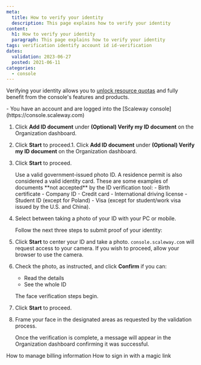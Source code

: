 ```yaml
---
meta:
  title: How to verify your identity
  description: This page explains how to verify your identity
content:
  h1: How to verify your identity
  paragraph: This page explains how to verify your identity
tags: verification identify account id id-verification 
dates:
  validation: 2023-06-27
  posted: 2021-06-11
categories:
  - console
---
```


Verifying your identity allows you to [unlock resource quotas](/console/my-account/reference-content/organization-quotas/) and fully benefit from the console's features and products.

<Message type="requirement">
  - You have an account and are logged into the [Scaleway console](https://console.scaleway.com)
</Message>

1. Click **Add ID document** under **(Optional) Verify my ID document** on the Organization dashboard.
    <Lightbox src="scaleway-add-id-document.webp" alt="" />
2. Click **Start** to proceed.1. Click **Add ID document** under **(Optional) Verify my ID document** on the Organization dashboard.
    <Lightbox src="scaleway-add-id-document.webp" alt="" />
2. Click **Start** to proceed.  <Lightbox src="scaleway-choose-country-of-issue.webp" alt="" />

    <Message type="important">
      Use a valid government-issued photo ID. A residence permit is also considered a valid identity card.
      These are some examples of documents **not accepted** by the ID verification tool:
      - Birth certificate
      - Company ID
      - Credit card
      - International driving license
      - Student ID (except for Poland)
      - Visa (except for student/work visa issued by the U.S. and China).
    </Message>
4. Select between taking a photo of your ID with your PC or mobile.

    Follow the next three steps to submit proof of your identity:
5. Click **Start** to center your ID and take a photo.
    <Message type="important">
      `console.scaleway.com` will request access to your camera. If you wish to proceed, allow your browser to use the camera.
    </Message>
6. Check the photo, as instructed, and click **Confirm** if you can:
    - Read the details
    - See the whole ID

    The face verification steps begin.
7. Click **Start** to proceed.
8. Frame your face in the designated areas as requested by the validation process.

    Once the verification is complete, a message will appear in the Organization dashboard confirming it was successful.

<Navigation title="See Also">
  <PreviousButton to="/console/my-account/how-to/manage-billing-information">How to manage billing information</PreviousButton>
  <NextButton to="/console/my-account/how-to/sign-in-with-magic-link">How to sign in with a magic link</NextButton>
</Navigation>
